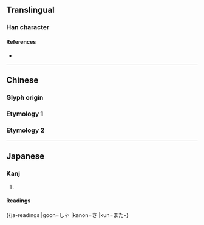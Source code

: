{{also|義|乂|叉}}
{{character info}}
==Translingual==
{{stroke order}}

===Han character===
{{Han char|rn=3|rad=丶|as=02|sn=3|four=|canj=IK,XIK|ids=⿶乂丶}}

====References====
* {{Han ref|kx=0082.031|dkj=00124|dj=0165.120|hdz=10042.100|uh=4E49|ud=20041}}

----

==Chinese==

===Glyph origin===
{{rfe|zh}}

===Etymology 1===
{{zh-see|義|sv}}

===Etymology 2===
{{zh-see|叉|v}}

----

==Japanese==

===Kanj===
{{ja-kanji|grade=uc|rs=丶02}}

# {{alternative form of|ja|叉}}

====Readings====
{{ja-readings
|goon=しゃ
|kanon=さ
|kun=また-}